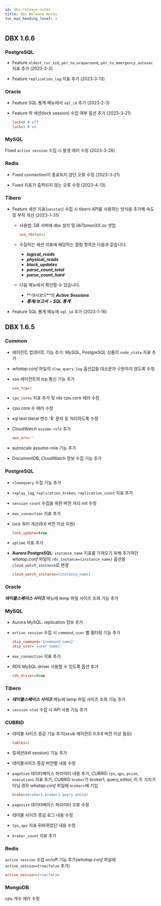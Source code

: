 ```yaml
---
id: dbx-release-notes
title: dbx Release Notes
toc_max_heading_level: 2
---
```



## DBX 1.6.6

### PostgreSQL

-   <Status>Feature</Status> <code>oldest_cur_xid</code>, <code>per_to_wraparound</code>, <code>per_to_emergency_autovac</code> 지표 추가 (2023-2-2)

-   <Status>Feature</Status> <code>replication_lag</code> 지표 추가 (2023-3-13)

### Oracle

-   <Status>Feature</Status> <UI>SQL 통계</UI> 메뉴에서 <code>sql_id</code> 추가 (2023-2-3)

-   <Status>Feature</Status> 락 세션(lock session) 수집 여부 옵션 추가 (2023-3-21)

    ```ini title=whatap.conf
    lock=0 # off
    lock=1 # on
    ```

### MySQL

<Status>Fixed</Status> <code>active session</code> 수집 시 발생 에러 수정 (2023-3-28)

### Redis

-   <Status>Fixed</Status> connection이 종료되지 않던 오류 수정 (2023-3-21)

-   <Status>Fixed</Status> 지표가 출력되지 않는 오류 수정 (2023-4-13)

### Tibero

-   <Status>Feature</Status> 세션 지표(<code>sesstat</code>) 수집 시 tibero API를 사용하는 방식을 추가해 속도 및 부하 개선 (2023-1-31)

    -   사용법: DB 서버에 dbx 설치 및 _libTbmonXX.so_ 셋업

        ```ini title=whatap.conf
        use_tbstat=1
        ```

    -   수집하는 세션 지표에 해당하는 컬럼 항목은 다음과 같습니다.

        -   **_logical_reads_**
        -   **_physical_reads_**
        -   **_block_updates_**
        -   **_parse_count_total_**
        -   **_parse_count_hard_**

    -   다음 메뉴에서 확인할 수 있습니다.

        -   **_대시보드_**의 **_Active Sessions_**
        -   **_통계/보고서_** > **_SQL 통계_**

-   <Status>Feature</Status> SQL 통계 메뉴에 `sql_id` 추가 (2023-1-16)

## DBX 1.6.5

### Common

-   에이전트 업데이트 기능 추가: MySQL, PostgreSQL 상품의 `node_state` 지표 추가

-   _whatap.conf_ 파일의 `slow_query_log` 옵션값을 대소문자 구분하지 않도록 수정

-   xos 에이전트의 tcp 통신 기능 추가

    ```ini title=whatap.conf
    use_tcp=1
    ```

-   `cpu_cores` 지표 추가 및 rds cpu core 에러 수정

-   cpu core 수 에러 수정

-   sql text literal 변수 '$' 문자 등 처리하도록 수정

-   CloudWatch `assume-role` 추가

    ```ini title=whatap.conf
    aws_arn=''
    ```

-   autoscale assume-role 기능 추가

-   DocumentDB, CloudWatch 정보 수집 기능 추가

### PostgreSQL

-   `slowoquery` 수집 기능 추가

-   `replay_lag`, `replication_broken`, `replication_count` 지표 추가

-   `session count` 수집을 위한 버전 처리 init 수정

-   `max_connection` 지표 추가

-   lock 쿼리 개선(9.6 버전 이상 지원)

    ```ini title=whatap.conf
    lock_update=true
    ```

-   `uptime` 지표 추가

-   **Aurora PostgreSQL**: `instance_name` 지표를 가져오기 위해 추가하던 _whatap.conf_ 파일의 `rds_instance={instance_name}` 옵션을 `cloud_watch_instance`로 변경

    ```ini title=whatap.conf
    cloud_watch_instance={instance_name}
    ```

### Oracle

**_테이블스페이스 사이즈_** 메뉴에 temp 파일 사이즈 조회 기능 추가

### MySQL

-   Aurora MySQL: replication 정보 추가

-   `active session` 수집 시 `command`, `user` 별 필터링 기능 추가

    ```ini title=whatap.conf
    skip_command='{command name}'
    skip_user='{user name}'
    ```

-   `max_connection` 지표 추가

-   RDS MySQL driver 사용할 수 있도록 옵션 추가

    ```ini title=whatap.conf
    rds_driver=true
    ```

### Tibero

-   **_테이블스페이스 사이즈_** 메뉴에 temp 파일 사이즈 조회 기능 추가

-   `session stat` 수집 시 API 사용 기능 추가

### CUBRID

-   테이블 사이즈 증감 기능 추가(xcub 에이전트 0.9.6 버전 이상 필요)

    ```ini title=whatap.conf
    tables=1
    ```

-   킬세션(kill session) 기능 추가

-   테이블사이즈 증감 버전별 내용 수정

-   `pageSize` 데이터베이스 파라미터 내용 추가, CUBRID `tps`, `qps`, `psize`, `executions` 지표 추가, CUBRID `broker`가 broker1, query_editor, 이 두 가지가 아닐 경우 _whatap.conf_ 파일에 `broker=`에 기입

    ```ini title=whatap.conf
    broker=broker1,broker2,query_editor
    ```

-   `pagesize` 데이터베이스 파라미터 오류 수정

-   테이블 사이즈 증감 로그 내용 수정

-   `tps`, `qps` 지표 뒤바뀌었던 내용 수정

-   `broker_count` 지표 추가

### Redis

`active session` 수집 on/off 기능 추가(_whatap.conf_ 파일에 `active_session=true/false` 추가)

```ini title=whatap.conf
active_session=true/false
```

### MongoDB

cpu 개수 에러 수정
